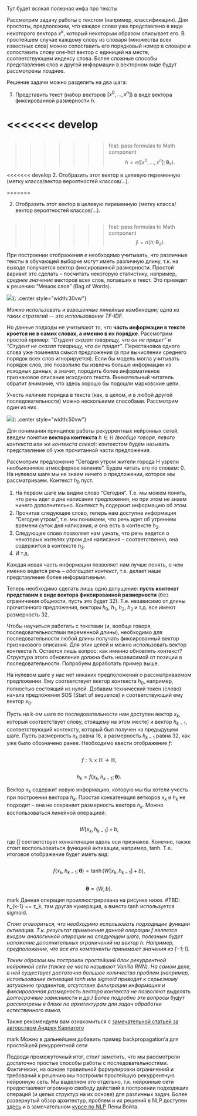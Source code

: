 
Тут будет всякая полезная инфа про тексты

Рассмотрим задачу работы с текстом (например, классификации). Для простоты, предположим, что каждое слово уже представлено в виде некоторого вектора $x^k$, который некоторым образом описывает его. В простейшем случае каждому слову из словаря (множества всех известных слов) можно сопоставить его порядковый номер в словаре и сопоставить слову one-hot вектор с единицей на месте, соответствующем индексу слова. Более сложные способы представления слов и другой информации в векторном виде будут рассмотрены позднее.

Решение задачи можно разделить на два шага:

1. Представить текст (набор векторов $[x^0, \ldots, x^n]$) в виде вектора фиксированной размерности $h$.

<<<<<<< develop
=======
   <Math block>

>>>>>>> feat: pass formulas to Math component
   $$
   h = e([x^0, \ldots, x^n]; \mathbf{\theta}_e).
   $$

<<<<<<< develop
2. Отобразить этот вектор в целевую переменную (метку класса/вектор вероятностей классов/...).

=======
   </Math>

2. Отобразить этот вектор в целевую переменную (метку класса/вектор вероятностей классов/...).

   <Math block>

>>>>>>> feat: pass formulas to Math component
   $$
   \hat{y} = d(h; \mathbf{\theta}_d).
   $$

   </Math>

При построении отображения $e$ необходимо учитывать, что различные тексты в обучающей выборке могут иметь различную длину, т.к. на выходе получается вектор фиксированной размерности. Простой вариант это сделать – посчитать некоторую статистику, например, _среднее значение_ векторов всех слов, попавших в текст. Это приведет к решению “Мешок слов” (Bag of Words).

![](./src/graph-for-text.png){: .center style="width:30vw"}

_Можно использовать и взвешенные линейные комбинации; одна из таких стратегий -- это использование TF-IDF_.

Но данные подходы не учитывают то, что **часть информации в тексте кроется не в самих словах, а именно в их порядке**. Рассмотрим простой пример: _“Студент сказал товарищу, что он не придет”_ и _“Студент не сказал товарищу, что он придет”_. Перестановка одного слова уже поменяла смысл предложения (а при вычислении среднего порядок всех слов игнорируется). Если бы модель могла учитывать порядок слов, это позволило бы извлечь больше информации из исходных данных, а значит, породить более информативное признаковое описание исходного текста.
Внимательный читатель обратит внимание, что здесь хорошо бы подошли марковские цепи.

Учесть наличие порядка в текста (как, в целом, и в любой другой последовательности) можно несколькими способами. Рассмотрим один из них.

![](./src/recurrent-encoder.png){: .center style="width:50vw"}

Для понимания принципов работы рекуррентных нейронных сетей, введем понятие **вектора контекста** $h \in \mathbb{H}$ _(вообще говоря, левого контекста или же контекста слева)_: контекстом будем называть представление об уже прочитанной части предложения.

Рассмотрим предложение “Сегодня утром жители города Н узрели необъяснимое атмосферное явление”. Будем читать его по словам: 0. На нулевом шаге мы не знаем ничего о предложении, которое мы рассматриваем. Контекст $h_0$ пуст.

1. На первом шаге мы видим слово “Сегодня”. Т.е. мы можем понять, что речь идет о дне написания предложения, но при этом не знаем ничего дополнительно. Контекст $h_1$ содержит информацию об этом.
2. Прочитав следующее слово, теперь нам доступна информация “Сегодня утром”, т.е. мы понимаем, что речь идет об утреннем времени суток дня написания, и она есть в контексте $h_2$.
3. Следующее слово позволяет нам узнать, что речь ведется о некоторых жителях утром дня написания – соответственно, она содержится в контексте $h_3$.
4. И т.д.

Каждая новая часть информации позволяет нам лучше понять, о чем именно ведется речь – _обогащает контекст_, т.е. делает наше представление более информативным.

Теперь необходимо сделать лишь одно допущение: **пусть контекст представим в виде вектора фиксированной размерности** (без ограничения общности, пусть это будет $32$). Т.е. независимо от длины прочитанного предложения, векторы $h_0$, $h_1$, $h_2$, $h_3$ и т.д. все имеют размерность $32$.

Чтобы научиться работать с текстами (и, вообще говоря, последовательностями переменной длины), необходимо для последовательности любой длины получать фиксированный вектор признакового описания. Для этих целей и можно использовать вектор контекста $h$. Остается лишь вопрос: как именно обновлять контекст? Структура этого обновления должна быть независимой от позиции в последовательности. Попробуем доработать пример выше.

На нулевом шаге у нас нет никаких предположений о рассматриваемом предложении. Ему соответствует вектор контекста $h_0$, например, полностью состоящий из нулей. Добавим технический токен (слово) начала предложения SOS (Start of sequence) и соответствующий ему вектор $x_0$.

Пусть на k-ом шаге по последовательности нам доступен вектор $x_k$, который соответствует слову, стоящему на этом месте) и вектор $h_{k-1}$, соответствующий контексту, который был получен на предыдущем шаге. Пусть размерность $x_k$ равна $16$, а размерность $h_{k-1}$ равна 32, как уже было обозначено ранее.
Необходимо ввести отображение $f$:

<Math block>

$$
f: \mathbb{X} \times \mathbb{H} \longrightarrow \mathbb{H},
$$

</Math>

<Math block>

$$
h_{k} = f(x_{k}, h_{k-1}; \mathbf{\theta}).
$$

</Math>

Вектор $x_{k}$ содержит новую информацию, которую мы бы хотели учесть при построении вектора $h_{k}$. Простая конкатенация веткоров $x_{k}$ и $h_{k}$ не подходит – она не сохраняет размерность вектора $h_{k}$. Можно воспользоваться линейной операцией:

<Math block>

$$
W[x_{k}, h_{k-1}] + b,
$$

</Math>

где $[]$ соответствует конкатенации вдоль оси признаков. Конечно, также стоит воспользоваться функцией активации, например, tanh. Т.е. итоговое отображение будет иметь вид:

<Math block>

$$
f(x_{k}, h_{k-1}; \mathbf{\theta}) = \tanh(W[x_{k}, h_{k-1}] + b),
$$

</Math>

<Math block>

$$
\mathbf{\theta} = \{W, b\}.
$$

</Math>

mark Данная операция проиллюстрирована на рисунке ниже.
#TBD: h\_{k-1} == z_k, там другая нумерация, а вместо tanh используется sigmoid.

_Стоит оговориться, что необходимо использовать подходящие функции активации. Т.к. результат применения данной операции f является входом аналогичной операции на следующем шаге, полезным будет наложение дополнительных ограничений на вектор h. Например, предположение, что все его компоненты принимают значения из $[-1;1]$._

_Таким образом мы построили простейший блок рекуррентной нейронной сети (также ее часто называют Vanilla RNN). На самом деле, в ней существует достаточно большое количество проблем (например, использование активаций tanh или sigmoid приводит к серьезному затуханию градиентов, отсутствие фильтрации информации и фиксированная размерность вектора контекста не позволяют выделять долгосрочные зависимости и др.) Более подробно эти вопросы будут рассмотрены в блоке по архитектурам для задач обработки естественного языка._

Также рекомендуем вам ознакомиться с [замечательной статьей за авторством Андрея Карпатого](http://karpathy.github.io/2015/05/21/rnn-effectiveness/)

mark Можно в дальнейшем добавить пример backpropagation’а для простейшей рекуррентной сети

Подводя промежуточный итог, стоит заметить, что мы рассмотрели достаточно простые способы работы с последовательностями. Фактически, на основе правильной формулировки ограничений и требований к решению мы построили простейшую рекуррентную нейронную сеть. Мы выделяем это отдельно, т.к. нейронные сети предоставляют огромную свободу действий в построении подходящих операций (и целых структур на их основе) для различных задач.
Более развернутый обзор архитектур, проблем и их решений в NLP доступен [здесь](https://gitlab.com/ysda_trove/ml-handbook/-/blob/neural_nets_nlp/chapters/neural_nets/nlp.md) и в замечательном [курсе по NLP](https://lena-voita.github.io/nlp_course.html) Лены Войта.
